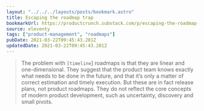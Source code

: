 ```yaml
---
layout: "../../../layouts/posts/bookmark.astro"
title: Escaping the roadmap trap
bookmarkUrl: https://productcrunch.substack.com/p/escaping-the-roadmap-trap
source: eleventy
tags: ["product-management", "roadmaps"]
pubDate: 2021-03-22T09:45:43.281Z
updatedDate: 2021-03-22T09:45:43.281Z
---
```


> The problem with `[timeline`] roadmaps is that they are linear and one-dimensional. They suggest that the product team knows exactly what needs to be done in the future, and that it’s only a matter of correct estimation and timely execution. But these are in fact release plans, not product roadmaps. They do not reflect the core concepts of modern product development, such as uncertainty, discovery and small pivots.
